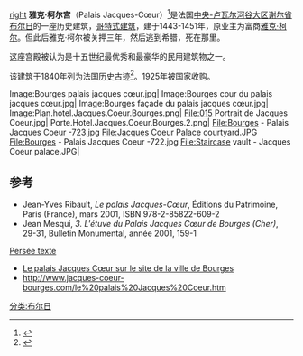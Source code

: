 [[image:Jacques_Coeur_Palace_main_tower.JPG|right]]
'''雅克·柯尔宫'''（Palais Jacques-Cœur）<ref name="books.google.fr">{{Cite web |url=http://books.google.fr/books?id=MDYGAAAAQAAJ&pg=PA166&dq=chateauneuf+aubespine&hl=fr&sa=X&ei=oYsnUqCvNKmJ0AW3loHgAQ&ved=0CEQQ6AEwAzhu#v=onepage&q=chateauneuf%20aubespine&f=false |title=存档副本 |access-date=2016-05-28 |archive-date=2014-10-08 |archive-url=https://web.archive.org/web/20141008114033/http://books.google.fr/books?id=MDYGAAAAQAAJ&pg=PA166&dq=chateauneuf+aubespine&hl=fr&sa=X&ei=oYsnUqCvNKmJ0AW3loHgAQ&ved=0CEQQ6AEwAzhu#v=onepage&q=chateauneuf%20aubespine&f=false |dead-url=no }}</ref>是法国[[中央-卢瓦尔河谷大区|中央-卢瓦尔河谷大区]][[谢尔省|谢尔省]][[布尔日|布尔日]]的一座历史建筑，[[哥特式建筑|哥特式建筑]]，建于1443-1451年，原业主为富商[[雅克·柯尔|雅克·柯尔]]。但此后雅克·柯尔被关押三年，然后逃到希腊，死在那里。

这座宫殿被认为是十五世纪最优秀和最豪华的民用建筑物之一。

该建筑于1840年列为法国历史古迹<ref>{{Base Mérimée|PA00096686}}</ref>。1925年被国家收购。
<Gallery>
Image:Bourges palais jacques cœur.jpg|
Image:Bourges cour du palais jacques cœur.jpg| 
Image:Bourges façade du palais jacques cœur.jpg|
Image:Plan.hotel.Jacques.Coeur.Bourges.png|
File:015 Portrait de Jacques Coeur.jpg|
Porte.Hotel.Jacques.Coeur.Bourges.2.png|
File:Bourges - Palais Jacques Coeur -723.jpg
File:Jacques Coeur Palace courtyard.JPG
File:Bourges - Palais Jacques Coeur -722.jpg
File:Staircase vault - Jacques Coeur palace.JPG|
</Gallery>

== 参考 ==
{{References}}
* Jean-Yves Ribault, ''Le palais Jacques-Cœur'', Éditions du Patrimoine, Paris (France), mars 2001, ISBN 978-2-85822-609-2
* Jean Mesqui, ''3. L'étuve du Palais Jacques Cœur de Bourges (Cher)'', {{p.}}29-31, Bulletin Monumental, année 2001, {{numéro}}159-1 
[http://www.persee.fr/web/revues/home/prescript/article/bulmo_0007-473x_2001_num_159_1_1731 Persée texte]
* [http://www.ville-bourges.fr/site/palais-jacques-coeur Le palais Jacques Cœur sur le site de la ville de Bourges] {{Wayback|url=http://www.ville-bourges.fr/site/palais-jacques-coeur |date=20210417152815 }}
* http://www.jacques-coeur-bourges.com/le%20palais%20Jacques%20Coeur.htm {{Wayback|url=http://www.jacques-coeur-bourges.com/le%20palais%20Jacques%20Coeur.htm |date=20201123215708 }}
[[分类:布尔日|分类:布尔日]]